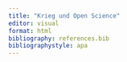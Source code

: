 ```yaml
---
title: "Krieg und Open Science"
editor: visual
format: html
bibliography: references.bib
bibliographystyle: apa
---
```

